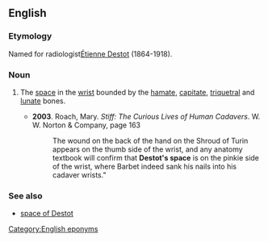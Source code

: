 ==English==

===Etymology===
Named for radiologist[[w:Étienne Destot|Étienne Destot]] (1864-1918).

===Noun===
{{en-noun|head=[[Destot]]'s [[space]]|?}}

# {{lb|en|anatomy}} The [[space]] in the [[wrist]] bounded by the [[hamate]], [[capitate]], [[triquetral]] and [[lunate]] bones.
#* '''2003'''. Roach, Mary. ''Stiff: The Curious Lives of Human Cadavers''. W. W. Norton & Company, page 163
#*: The wound on the back of the hand on the Shroud of Turin appears on the thumb side of the wrist, and any anatomy textbook will confirm that '''Destot's space''' is on the pinkie side of the wrist, where Barbet indeed sank his nails into his cadaver wrists."

===See also===
* [[space of Destot]]

[[Category:English eponyms]]